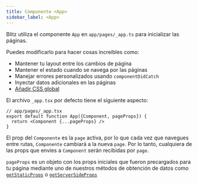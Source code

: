 ```yaml
---
title: Componente <App>
sidebar_label: <App>
---
```


Blitz utiliza el componente `App` en `app/pages/_app.ts` para inicializar las páginas. 

Puedes modificarlo para hacer cosas increíbles como:

- Mantener tu layout entre los cambios de página
- Mantener el estado cuando se navega por las páginas
- Manejar errores personalizados usando `componentDidCatch`
- Inyectar datos adicionales en las páginas
- [Añadir CSS global](./css)

El archivo `_app.tsx` por defecto tiene el siguiente aspecto:

```tsx
// app/pages/_app.tsx
export default function App({Component, pageProps}) {
  return <Component {...pageProps} />
}
```

El prop del `Componente` es la `page` activa, por lo que cada vez que navegues
entre rutas, `Componente` cambiará a la nueva `page`. Por lo tanto, cualquiera de las
props que envíes a `Component` serán recibidas por `page`.

`pageProps` es un objeto con los props iniciales que fueron precargados para
tu página mediante uno de nuestros métodos de obtención de datos como
[`getStaticProps`](./get-static-props) o
[`getServerSideProps`](./get-server-side-props)
